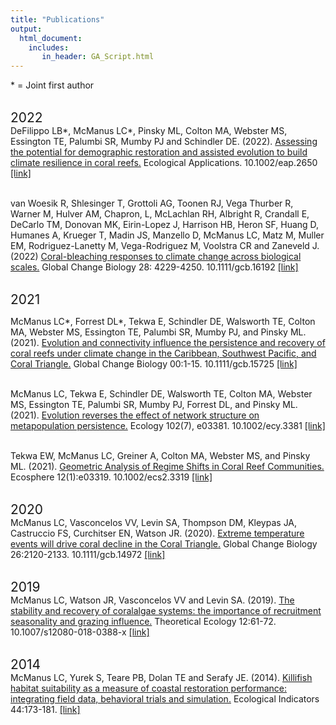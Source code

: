 ```yaml
---
title: "Publications"
output: 
  html_document:
    includes:
       in_header: GA_Script.html
---
```


<div style="text-align: left">  
<span style="font-size:1em;"> * = Joint first author </span> <br> <br>

<span style="font-size:1.5em;"> 2022 </span>
<br>
DeFilippo LB\*, McManus LC\*, Pinsky ML, Colton MA, Webster MS, Essington TE, Palumbi SR, Mumby PJ and Schindler DE. (2022). <u>Assessing the potential for demographic restoration and assisted evolution to build climate resilience in coral reefs.</u> Ecological Applications. 10.1002/eap.2650
<a href = "https://esajournals.onlinelibrary.wiley.com/doi/10.1002/eap.2650">[link]</a> <br><br>

van Woesik R, Shlesinger T, Grottoli AG, Toonen RJ, Vega Thurber R, Warner M, Hulver AM, Chapron, L, McLachlan RH, Albright R, Crandall E, DeCarlo TM, Donovan MK, Eirin-Lopez J, Harrison HB, Heron SF, Huang D, Humanes A, Krueger T, Madin JS, Manzello D, McManus LC, Matz M, Muller EM, Rodriguez-Lanetty M, Vega-Rodriguez M, Voolstra CR and Zaneveld J. (2022) <u>Coral-bleaching responses to climate change across biological scales.</u> Global Change Biology 28: 4229-4250. 10.1111/gcb.16192
<a href = "https://onlinelibrary.wiley.com/doi/full/10.1111/gcb.16192">[link]</a> <br><br>

<span style="font-size:1.5em;"> 2021 </span>
<br>

McManus LC\*, Forrest DL\*, Tekwa E, Schindler DE, Walsworth TE, Colton MA, Webster MS, Essington
TE, Palumbi SR, Mumby PJ, and Pinsky ML. (2021). <u>Evolution and connectivity influence the
persistence and recovery of coral reefs under climate change in the Caribbean, Southwest Pacific,
and Coral Triangle.</u> Global Change Biology 00:1-15. 10.1111/gcb.15725 
<a href = "https://doi.org/10.1111/gcb.15725">[link]</a> <br><br>

McManus LC, Tekwa E, Schindler DE, Walsworth TE, Colton MA, Webster MS, Essington TE, Palumbi
SR, Mumby PJ, Forrest DL, and Pinsky ML. (2021). <u>Evolution reverses the effect of network
structure on metapopulation persistence.</u> Ecology 102(7), e03381. 10.1002/ecy.3381 
<a href = "https://doi.org/10.1002/ecy.3381">[link]</a><br><br>

Tekwa EW, McManus LC, Greiner A, Colton MA, Webster MS, and Pinsky ML. (2021). <u>Geometric
Analysis of Regime Shifts in Coral Reef Communities.</u> Ecosphere 12(1):e03319. 10.1002/ecs2.3319 <a href = "https://doi.org/10.1002/ecs2.3319">[link]</a><br><br>

<span style="font-size:1.5em;"> 2020 </span>
<br>
McManus LC, Vasconcelos VV, Levin SA, Thompson DM, Kleypas JA, Castruccio FS, Curchitser EN, Watson JR. (2020). <u>Extreme temperature events will drive coral decline in the Coral Triangle.</u> Global Change Biology 26:2120-2133. 10.1111/gcb.14972 <a href = "https://onlinelibrary.wiley.com/doi/abs/10.1111/gcb.14972">[link]</a><br><br>

<span style="font-size:1.5em;"> 2019 </span>
<br>
McManus LC, Watson JR, Vasconcelos VV and Levin SA. (2019). <u>The stability and recovery of coralalgae systems: the importance of recruitment seasonality and grazing influence.</u> Theoretical Ecology 12:61-72. 10.1007/s12080-018-0388-x
<a href = "https://doi.org/10.1007/s12080-018-0388-x">[link]</a><br><br>

<span style="font-size:1.5em;"> 2014 </span>
<br>
McManus LC, Yurek S, Teare PB, Dolan TE and Serafy JE. (2014). <u>Killifish habitat suitability as a measure of coastal restoration performance: integrating field data, behavioral trials and simulation.</u> Ecological Indicators 44:173-181. <a href = "https://www-sciencedirect-com.eres.library.manoa.hawaii.edu/science/article/pii/S1470160X14001009">[link]</a><br>

</div>
